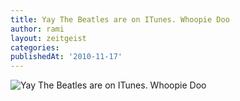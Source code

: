 ```yaml
---
title: Yay The Beatles are on ITunes. Whoopie Doo
author: rami
layout: zeitgeist
categories:
publishedAt: '2010-11-17'
---
```


![Yay The Beatles are on ITunes. Whoopie Doo](/assets/images/content/zeitgeist/beatles-on-itunes.jpg)
